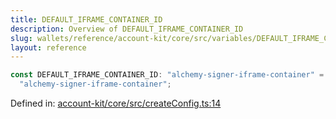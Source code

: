 ```yaml
---
title: DEFAULT_IFRAME_CONTAINER_ID
description: Overview of DEFAULT_IFRAME_CONTAINER_ID
slug: wallets/reference/account-kit/core/src/variables/DEFAULT_IFRAME_CONTAINER_ID
layout: reference
---
```


```ts
const DEFAULT_IFRAME_CONTAINER_ID: "alchemy-signer-iframe-container" =
  "alchemy-signer-iframe-container";
```

Defined in: [account-kit/core/src/createConfig.ts:14](https://github.com/alchemyplatform/aa-sdk/blob/08da565ff1e1b5bcae4581d79993c4ed9e522c16/account-kit/core/src/createConfig.ts#L14)
